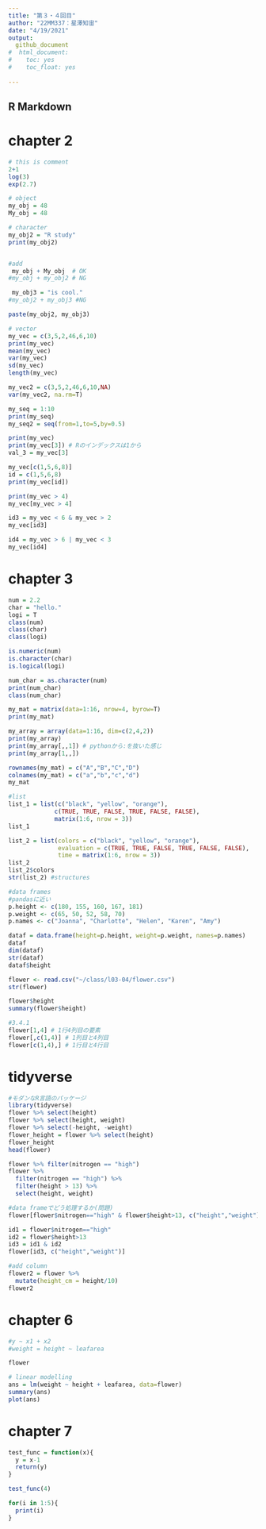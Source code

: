 ```yaml
---
title: "第３・４回目"
author: "22MM337：星澤知宙"
date: "4/19/2021"
output:
  github_document
#  html_document:
#    toc: yes
#    toc_float: yes
    
---
```



## R Markdown

# chapter 2
```r
# this is comment
2+1
log(3)
exp(2.7)
```

```r
# object
my_obj = 48
My_obj = 48

# character
my_obj2 = "R study"
print(my_obj2)


#add
 my_obj + My_obj  # OK
#my_obj + my_obj2 # NG

 my_obj3 = "is cool."
#my_obj2 + my_obj3 #NG

paste(my_obj2, my_obj3)
```

```r
# vector
my_vec = c(3,5,2,46,6,10)
print(my_vec)
mean(my_vec)
var(my_vec)
sd(my_vec)
length(my_vec)

my_vec2 = c(3,5,2,46,6,10,NA)
var(my_vec2, na.rm=T)

my_seq = 1:10
print(my_seq)
my_seq2 = seq(from=1,to=5,by=0.5)
```

```r
print(my_vec)
print(my_vec[3]) # Rのインデックスは1から
val_3 = my_vec[3]

my_vec[c(1,5,6,8)]
id = c(1,5,6,8)
print(my_vec[id])

print(my_vec > 4)
my_vec[my_vec > 4]

id3 = my_vec < 6 & my_vec > 2
my_vec[id3]

id4 = my_vec > 6 | my_vec < 3
my_vec[id4]
```

# chapter 3
```r
num = 2.2
char = "hello."
logi = T
class(num)
class(char)
class(logi)

is.numeric(num)
is.character(char)
is.logical(logi)

num_char = as.character(num)
print(num_char)
class(num_char)
```

```r
my_mat = matrix(data=1:16, nrow=4, byrow=T)
print(my_mat)

my_array = array(data=1:16, dim=c(2,4,2))
print(my_array)
print(my_array[,,1]) # pythonから:を抜いた感じ
print(my_array[1,,])

rownames(my_mat) = c("A","B","C","D")
colnames(my_mat) = c("a","b","c","d")
my_mat

#list
list_1 = list(c("black", "yellow", "orange"),
             c(TRUE, TRUE, FALSE, TRUE, FALSE, FALSE),
             matrix(1:6, nrow = 3)) 
list_1

list_2 = list(colors = c("black", "yellow", "orange"),
              evaluation = c(TRUE, TRUE, FALSE, TRUE, FALSE, FALSE),
              time = matrix(1:6, nrow = 3))
list_2
list_2$colors
str(list_2) #structures

#data frames
#pandasに近い
p.height <- c(180, 155, 160, 167, 181)
p.weight <- c(65, 50, 52, 58, 70)
p.names <- c("Joanna", "Charlotte", "Helen", "Karen", "Amy")

dataf = data.frame(height=p.height, weight=p.weight, names=p.names)
dataf
dim(dataf)
str(dataf)
dataf$height
```

```r
flower <- read.csv("~/class/l03-04/flower.csv")
str(flower)
```

```r
flower$height
summary(flower$height)

#3.4.1
flower[1,4] # 1行4列目の要素
flower[,c(1,4)] # 1列目と4列目
flower[c(1,4),] # 1行目と4行目
```

# tidyverse
```r
#モダンなR言語のパッケージ
library(tidyverse)
flower %>% select(height)
flower %>% select(height, weight)
flower %>% select(-height, -weight)
flower_height = flower %>% select(height)
flower_height
head(flower)

flower %>% filter(nitrogen == "high")
flower %>%
  filter(nitrogen == "high") %>%
  filter(height > 13) %>%
  select(height, weight)

#data frameでどう処理するか(問題)
flower[flower$nitrogen=="high" & flower$height>13, c("height","weight")]

id1 = flower$nitrogen=="high"
id2 = flower$height>13
id3 = id1 & id2
flower[id3, c("height","weight")]

#add column
flower2 = flower %>%
  mutate(height_cm = height/10)
flower2
```

# chapter 6
```r
#y ~ x1 + x2
#weight = height ~ leafarea

flower

# linear modelling
ans = lm(weight ~ height + leafarea, data=flower)
summary(ans)
plot(ans)
```

# chapter 7
```r
test_func = function(x){
  y = x-1
  return(y)
}

test_func(4)

for(i in 1:5){
  print(i)
}
```
